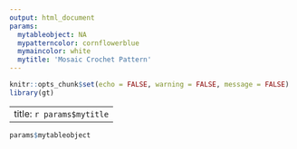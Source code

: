 ```yaml
---
output: html_document
params:
  mytableobject: NA
  mypatterncolor: cornflowerblue
  mymaincolor: white
  mytitle: 'Mosaic Crochet Pattern'
---
```


```r
knitr::opts_chunk$set(echo = FALSE, warning = FALSE, message = FALSE)
library(gt)
```

---
title: `r params$mytitle`
---

<style> h1.title {font-size: 24px; text-align: center; !important;}
        .gt_table .Danger {background-color: red !important;}
        .gt_table .gt_row .gt_from_md .RegularOdd {background-color: `r params$mymaincolor` !important;}
        .gt_table .gt_row .gt_from_md .RegularEven {background-color: `r params$mypatterncolor` !important;}
        .gt_table .gt_row .gt_from_md .OppositeOdd {background-color: `r params$patterncolor` !important;}
        .gt_table .gt_row .gt_from_md .OppositeEven {background-color: `r params$mymaincolor` !important;}</style>

```r
params$mytableobject
```






